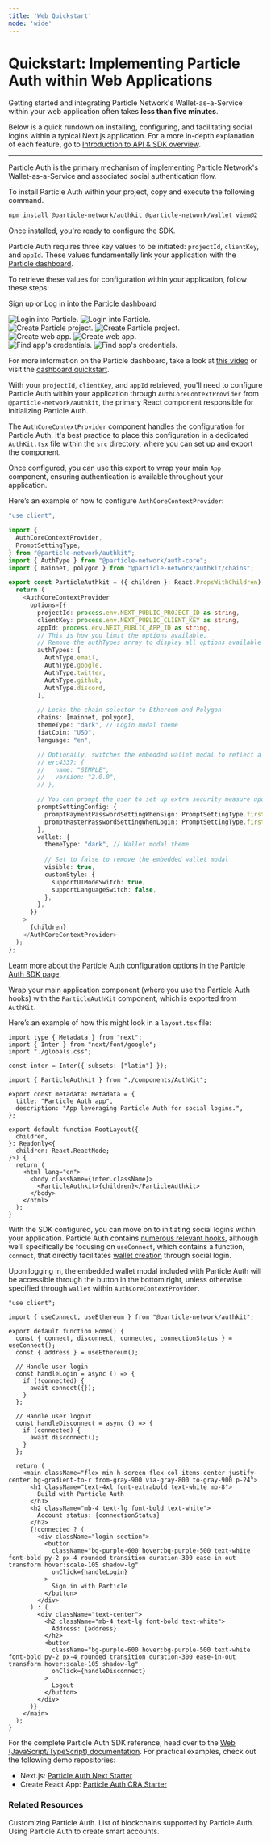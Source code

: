 ```yaml
---
title: 'Web Quickstart'
mode: 'wide'
---
```


# Quickstart: Implementing Particle Auth within Web Applications

Getting started and integrating Particle Network's Wallet-as-a-Service within your web application often takes **less than five minutes**.

Below is a quick rundown on installing, configuring, and facilitating social logins within a typical Next.js application. For a more in-depth explanation of each feature, go to [Introduction to API & SDK overview](/api-reference/introduction).

---

<Steps>

<Step title="Installing Particle Auth">

Particle Auth is the primary mechanism of implementing Particle Network's Wallet-as-a-Service and associated social authentication flow.

To install Particle Auth within your project, copy and execute the following command.

```sh Terminal
npm install @particle-network/authkit @particle-network/wallet viem@2
```

</Step>

<Step title="Configuring Particle Auth">

Once installed, you're ready to configure the SDK.

Particle Auth requires three key values to be initiated: `projectId`, `clientKey`, and `appId`. These values fundamentally link your application with the [Particle dashboard](https://dashboard.particle.network/).

To retrieve these values for configuration within your application, follow these steps:

<AccordionGroup>
  <Accordion title="Access the Particle Dashboard">

Sign up or Log in into the [Particle dashboard](https://dashboard.particle.network/)

<div className="flex justify-center">
<img
  className="block h-64 dark:hidden"
  src="/guides/wallet-as-a-service/waas/images/login.png"
  alt="Login into Particle."
/>
<img
  className="hidden h-64 dark:block"
  src="/guides/wallet-as-a-service/waas/images/login.png"
  alt="Login into Particle."
/>
</div>
 </Accordion>
<Accordion title="Create a new project or enter an existing project">
<div className="flex justify-center">
<img
  className="block h-64 dark:hidden"
  src="/guides/wallet-as-a-service/waas/images/project.png"
  alt="Create Particle project."
/>
<img
  className="hidden h-64 dark:block"
  src="/guides/wallet-as-a-service/waas/images/project.png"
  alt="Create Particle project."
/>
</div>
</Accordion>

<Accordion title="Create a new web application, or skip this step if you already have one">
    <div className="flex justify-center">
        <img
            className="block h-64 dark:hidden"
            src="/guides/wallet-as-a-service/waas/images/web-app.png"
            alt="Create web app."
        />
        <img
            className="hidden h-64 dark:block"
            src="/guides/wallet-as-a-service/waas/images/web-app.png"
            alt="Create web app."
        />
    </div>
</Accordion>

<Accordion title="Retrieve the project ID (`projectId`), the client key (`clientKey`), and the application ID (`appId`)">
<div className="flex justify-center">
<img
  className="block h-64 dark:hidden"
  src="/guides/wallet-as-a-service/waas/images/credentials.png"
  alt="Find app's credentials."
/>
<img
  className="hidden h-64 dark:block"
  src="/guides/wallet-as-a-service/waas/images/credentials.png"
  alt="Find app's credentials."
/>
</div>
</Accordion>
</AccordionGroup>

For more information on the Particle dashboard, take a look at [this video](https://www.youtube.com/watch?v=d7DYCMNDmjo&ab_channel=ParticleNetwork) or visit the [dashboard quickstart](/guides/dashboard).

With your `projectId`, `clientKey`, and `appId` retrieved, you'll need to configure Particle Auth within your application through `AuthCoreContextProvider` from `@particle-network/authkit`, the primary React component responsible for initializing Particle Auth.

</Step>
<Step title="Configuring `AuthCoreContextProvider`">

The `AuthCoreContextProvider` component handles the configuration for Particle Auth. It's best practice to place this configuration in a dedicated `AuthKit.tsx` file within the `src` directory, where you can set up and export the component.

Once configured, you can use this export to wrap your main `App` component, ensuring authentication is available throughout your application.

Here’s an example of how to configure `AuthCoreContextProvider`:

```ts AuthKit.tsx
"use client";

import {
  AuthCoreContextProvider,
  PromptSettingType,
} from "@particle-network/authkit";
import { AuthType } from "@particle-network/auth-core";
import { mainnet, polygon } from "@particle-network/authkit/chains";

export const ParticleAuthkit = ({ children }: React.PropsWithChildren) => {
  return (
    <AuthCoreContextProvider
      options={{
        projectId: process.env.NEXT_PUBLIC_PROJECT_ID as string,
        clientKey: process.env.NEXT_PUBLIC_CLIENT_KEY as string,
        appId: process.env.NEXT_PUBLIC_APP_ID as string,
        // This is how you limit the options available.
        // Remove the authTypes array to display all options available
        authTypes: [
          AuthType.email,
          AuthType.google,
          AuthType.twitter,
          AuthType.github,
          AuthType.discord,
        ],

        // Locks the chain selector to Ethereum and Polygon
        chains: [mainnet, polygon],
        themeType: "dark", // Login modal theme
        fiatCoin: "USD",
        language: "en",

        // Optionally, switches the embedded wallet modal to reflect a smart account
        // erc4337: {
        //   name: "SIMPLE",
        //   version: "2.0.0",
        // },

        // You can prompt the user to set up extra security measure upon login or other interactions
        promptSettingConfig: {
          promptPaymentPasswordSettingWhenSign: PromptSettingType.first,
          promptMasterPasswordSettingWhenLogin: PromptSettingType.first,
        },
        wallet: {
          themeType: "dark", // Wallet modal theme
          
          // Set to false to remove the embedded wallet modal
          visible: true,
          customStyle: {
            supportUIModeSwitch: true,
            supportLanguageSwitch: false,
          },
        },
      }}
    >
      {children}
    </AuthCoreContextProvider>
  );
};

```

<Tip>Learn more about the Particle Auth configuration options in the [Particle Auth SDK page](/api-reference/auth/desktop-sdks/web).</Tip>

</Step>

<Step title="Wrap your application with ParticleAuthkit">

Wrap your main application component (where you use the Particle Auth hooks) with the `ParticleAuthKit` component, which is exported from `AuthKit`.

Here’s an example of how this might look in a `layout.tsx` file:

```tsx layout.tsx
import type { Metadata } from "next";
import { Inter } from "next/font/google";
import "./globals.css";

const inter = Inter({ subsets: ["latin"] });

import { ParticleAuthkit } from "./components/AuthKit";

export const metadata: Metadata = {
  title: "Particle Auth app",
  description: "App leveraging Particle Auth for social logins.",
};

export default function RootLayout({
  children,
}: Readonly<{
  children: React.ReactNode;
}>) {
  return (
    <html lang="en">
      <body className={inter.className}>
        <ParticleAuthkit>{children}</ParticleAuthkit>
      </body>
    </html>
  );
}

```

</Step>
<Step title="Facilitating logins">

With the SDK configured, you can move on to initiating social logins within your application. Particle Auth contains [numerous relevant hooks](https://github.com/Particle-Network/particle-auth-ethers-demo/blob/7cf947b6c8a05731f285821b03134a6317e0e53f/particle-next-starter/src/app/page.tsx#L23), although we'll specifically be focusing on `useConnect`, which contains a function, `connect`, that directly facilitates [wallet creation]() through social login.

Upon logging in, the embedded wallet modal included with Particle Auth will be accessible through the button in the bottom right, unless otherwise specified through `wallet` within `AuthCoreContextProvider`.

```tsx page.tsx
"use client";

import { useConnect, useEthereum } from "@particle-network/authkit";

export default function Home() {
  const { connect, disconnect, connected, connectionStatus } = useConnect();
  const { address } = useEthereum();

  // Handle user login
  const handleLogin = async () => {
    if (!connected) {
      await connect({});
    }
  };

  // Handle user logout
  const handleDisconnect = async () => {
    if (connected) {
      await disconnect();
    }
  };

  return (
    <main className="flex min-h-screen flex-col items-center justify-center bg-gradient-to-r from-gray-900 via-gray-800 to-gray-900 p-24">
      <h1 className="text-4xl font-extrabold text-white mb-8">
        Build with Particle Auth
      </h1>
      <h2 className="mb-4 text-lg font-bold text-white">
        Account status: {connectionStatus}
      </h2>
      {!connected ? (
        <div className="login-section">
          <button
            className="bg-purple-600 hover:bg-purple-500 text-white font-bold py-2 px-4 rounded transition duration-300 ease-in-out transform hover:scale-105 shadow-lg"
            onClick={handleLogin}
          >
            Sign in with Particle
          </button>
        </div>
      ) : (
        <div className="text-center">
          <h2 className="mb-4 text-lg font-bold text-white">
            Address: {address}
          </h2>
          <button
            className="bg-purple-600 hover:bg-purple-500 text-white font-bold py-2 px-4 rounded transition duration-300 ease-in-out transform hover:scale-105 shadow-lg"
            onClick={handleDisconnect}
          >
            Logout
          </button>
        </div>
      )}
    </main>
  );
}

```

<Tip>
  For the complete Particle Auth SDK reference, head over to the  
  <a href="/api-reference/auth/desktop-sdks/web">Web (JavaScript/TypeScript) documentation</a>. 
  For practical examples, check out the following demo repositories:
  <ul>
    <li>
      Next.js: <a href="https://github.com/Particle-Network/particle-auth-ethers-demo/tree/main/particle-next-starter">Particle Auth Next Starter</a>
    </li>
    <li>
      Create React App: <a href="https://github.com/Particle-Network/particle-auth-ethers-demo/tree/main/particle-auth-cra">Particle Auth CRA Starter</a>
    </li>
  </ul>
</Tip>


</Step>
</Steps>

### Related Resources

<CardGroup cols={3}>
    <Card title="Customization" href="/guides/configuration/appearance/auth">
        Customizing Particle Auth.
    </Card>
    <Card title="Supported Blockchains" href="/guides/network-coverage">
        List of blockchains supported by Particle Auth.
    </Card>
    <Card title="Account Abstraction" href="/guides/wallet-as-a-service/aa/web-aa">
        Using Particle Auth to create smart accounts.
    </Card>
</CardGroup>
